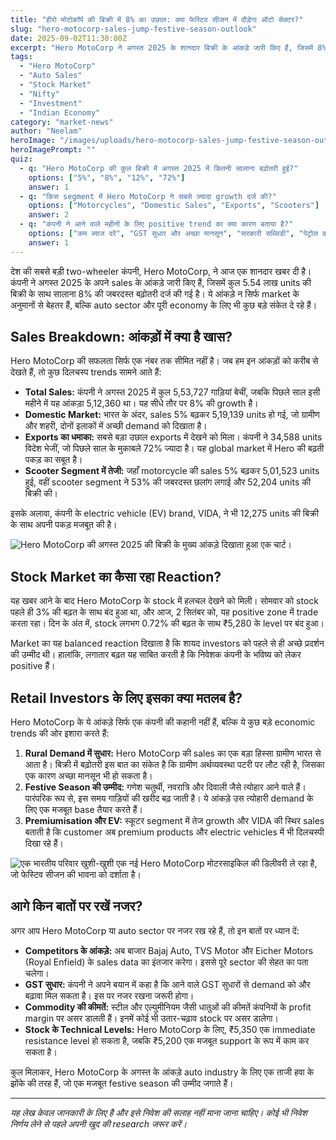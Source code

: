 ```yaml
---
title: "हीरो मोटोकॉर्प की बिक्री में 8% का उछाल: क्या फेस्टिव सीजन में दौड़ेगा ऑटो सेक्टर?"
slug: "hero-motocorp-sales-jump-festive-season-outlook"
date: 2025-09-02T11:30:00Z
excerpt: "Hero MotoCorp ने अगस्त 2025 के शानदार बिक्री के आंकड़े जारी किए हैं, जिसमें 8% की सालाना बढ़ोतरी हुई है। स्कूटर और export में जबरदस्त growth देखने को मिली है, जो आने वाले त्योहारी season के लिए एक positive signal है।"
tags:
  - "Hero MotoCorp"
  - "Auto Sales"
  - "Stock Market"
  - "Nifty"
  - "Investment"
  - "Indian Economy"
category: "market-news"
author: "Neelam"
heroImage: "/images/uploads/hero-motocorp-sales-jump-festive-season-outlook/hero-image.jpg"
heroImagePrompt: ""
quiz:
  - q: "Hero MotoCorp की कुल बिक्री में अगस्त 2025 में कितनी सालाना बढ़ोतरी हुई?"
    options: ["5%", "8%", "12%", "72%"]
    answer: 1
  - q: "किस segment में Hero MotoCorp ने सबसे ज्यादा growth दर्ज की?"
    options: ["Motorcycles", "Domestic Sales", "Exports", "Scooters"]
    answer: 2
  - q: "कंपनी ने आने वाले महीनों के लिए positive trend का क्या कारण बताया है?"
    options: ["कम ब्याज दरें", "GST सुधार और अच्छा मानसून", "सरकारी सब्सिडी", "पेट्रोल की कीमतों में कमी"]
    answer: 1
---
```


देश की सबसे बड़ी two-wheeler कंपनी, Hero MotoCorp, ने आज एक शानदार खबर दी है। कंपनी ने अगस्त 2025 के अपने sales के आंकड़े जारी किए हैं, जिसमें कुल 5.54 लाख units की बिक्री के साथ सालाना 8% की जबरदस्त बढ़ोतरी दर्ज की गई है। ये आंकड़े न सिर्फ market के अनुमानों से बेहतर हैं, बल्कि auto sector और पूरी economy के लिए भी कुछ बड़े संकेत दे रहे हैं।

## Sales Breakdown: आंकड़ों में क्या है खास?

Hero MotoCorp की सफलता सिर्फ एक नंबर तक सीमित नहीं है। जब हम इन आंकड़ों को करीब से देखते हैं, तो कुछ दिलचस्प trends सामने आते हैं:

*   **Total Sales:** कंपनी ने अगस्त 2025 में कुल 5,53,727 गाड़ियां बेचीं, जबकि पिछले साल इसी महीने में यह आंकड़ा 5,12,360 था। यह सीधे तौर पर 8% की growth है।
*   **Domestic Market:** भारत के अंदर, sales 5% बढ़कर 5,19,139 units हो गई, जो ग्रामीण और शहरी, दोनों इलाकों में अच्छी demand को दिखाता है।
*   **Exports का धमाका:** सबसे बड़ा उछाल exports में देखने को मिला। कंपनी ने 34,588 units विदेश भेजीं, जो पिछले साल के मुकाबले 72% ज्यादा है। यह global market में Hero की बढ़ती पकड़ का सबूत है।
*   **Scooter Segment में तेजी:** जहाँ motorcycle की sales 5% बढ़कर 5,01,523 units हुई, वहीं scooter segment ने 53% की जबरदस्त छलांग लगाई और 52,204 units की बिक्री की।

इसके अलावा, कंपनी के electric vehicle (EV) brand, VIDA, ने भी 12,275 units की बिक्री के साथ अपनी पकड़ मजबूत की है।

![Hero MotoCorp की अगस्त 2025 की बिक्री के मुख्य आंकड़े दिखाता हुआ एक चार्ट।](/images/uploads/hero-motocorp-sales-jump-festive-season-outlook/sales-chart.png)

## Stock Market का कैसा रहा Reaction?

यह खबर आने के बाद Hero MotoCorp के stock में हलचल देखने को मिली। सोमवार को stock पहले ही 3% की बढ़त के साथ बंद हुआ था, और आज, 2 सितंबर को, यह positive zone में trade करता रहा। दिन के अंत में, stock लगभग 0.72% की बढ़त के साथ ₹5,280 के level पर बंद हुआ।

Market का यह balanced reaction दिखाता है कि शायद investors को पहले से ही अच्छे प्रदर्शन की उम्मीद थी। हालांकि, लगातार बढ़त यह साबित करती है कि निवेशक कंपनी के भविष्य को लेकर positive हैं।

## Retail Investors के लिए इसका क्या मतलब है?

Hero MotoCorp के ये आंकड़े सिर्फ एक कंपनी की कहानी नहीं हैं, बल्कि ये कुछ बड़े economic trends की ओर इशारा करते हैं:

1.  **Rural Demand में सुधार:** Hero MotoCorp की sales का एक बड़ा हिस्सा ग्रामीण भारत से आता है। बिक्री में बढ़ोतरी इस बात का संकेत है कि ग्रामीण अर्थव्यवस्था पटरी पर लौट रही है, जिसका एक कारण अच्छा मानसून भी हो सकता है।
2.  **Festive Season की उम्मीद:** गणेश चतुर्थी, नवरात्रि और दिवाली जैसे त्योहार आने वाले हैं। पारंपरिक रूप से, इस समय गाड़ियों की खरीद बढ़ जाती है। ये आंकड़े उस त्योहारी demand के लिए एक मजबूत base तैयार करते हैं।
3.  **Premiumisation और EV:** स्कूटर segment में तेज growth और VIDA की स्थिर sales बताती है कि customer अब premium products और electric vehicles में भी दिलचस्पी दिखा रहे हैं।

![एक भारतीय परिवार खुशी-खुशी एक नई Hero MotoCorp मोटरसाइकिल की डिलीवरी ले रहा है, जो फेस्टिव सीजन की भावना को दर्शाता है।](/images/uploads/hero-motocorp-sales-jump-festive-season-outlook/festive-demand.png)

## आगे किन बातों पर रखें नजर?

अगर आप Hero MotoCorp या auto sector पर नजर रख रहे हैं, तो इन बातों पर ध्यान दें:

*   **Competitors के आंकड़े:** अब बाजार Bajaj Auto, TVS Motor और Eicher Motors (Royal Enfield) के sales data का इंतजार करेगा। इससे पूरे sector की सेहत का पता चलेगा।
*   **GST सुधार:** कंपनी ने अपने बयान में कहा है कि आने वाले GST सुधारों से demand को और बढ़ावा मिल सकता है। इस पर नजर रखना जरूरी होगा।
*   **Commodity की कीमतें:** स्टील और एल्युमीनियम जैसी धातुओं की कीमतें कंपनियों के profit margin पर असर डालती हैं। इनमें कोई भी उतार-चढ़ाव stock पर असर डालेगा।
*   **Stock के Technical Levels:** Hero MotoCorp के लिए, ₹5,350 एक immediate resistance level हो सकता है, जबकि ₹5,200 एक मजबूत support के रूप में काम कर सकता है।

कुल मिलाकर, Hero MotoCorp के अगस्त के आंकड़े auto industry के लिए एक ताजी हवा के झोंके की तरह हैं, जो एक मजबूत festive season की उम्मीद जगाते हैं।

---
*यह लेख केवल जानकारी के लिए है और इसे निवेश की सलाह नहीं माना जाना चाहिए। कोई भी निवेश निर्णय लेने से पहले अपनी खुद की research जरूर करें।*